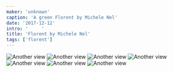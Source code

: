 ```yaml
---
maker: 'unknown'
caption: 'A green Florent by Michele Nel'
date: '2017-12-12'
intro: '     '
title: 'Florent by Michele Nel'
tags: ['florent']
---
```


<!-- truncate -->

![Another view](https://posts.freesewing.org/uploads/florent_by_michele_24_24a438f855.jpg 'Another view')
![Another view](https://posts.freesewing.org/uploads/florent_by_michele_25_e4e2c3a34b.jpg 'Another view')
![Another view](https://posts.freesewing.org/uploads/florent_by_michele_27_43ced160e7.jpg 'Another view')
![Another view](https://posts.freesewing.org/uploads/florent_by_michele_31_b665c3dc5b.jpg 'Another view')
![Another view](https://posts.freesewing.org/uploads/florent_by_michele_38_e8e8777f34.jpg 'Another view')
![Another view](https://posts.freesewing.org/uploads/florent_by_michele_43_9a583f3648.jpg 'Another view')
![Another view](https://posts.freesewing.org/uploads/florent_by_michele_46_c480c6a1a9.jpg)
